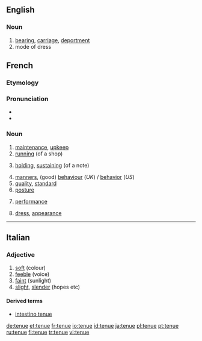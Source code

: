 ==English==
===Noun===
{{en-noun}}

# [[bearing]], [[carriage]], [[deportment]]
# mode of dress

==French==

===Etymology===
{{feminine past participle of|tenir|lang=French}}

===Pronunciation===
* {{IPA|/təny/|lang=fr}}
* {{audio|Fr-tenue.ogg|Audio}}

===Noun===
{{fr-noun|f}}

# [[maintenance]], [[upkeep]]
# [[running]] (of a shop)
# {{music|lang=fr}} [[holding]], [[sustaining]] (of a note)
# [[manners]], (good) [[behaviour]] (''UK'') / [[behavior]] (''US'')
# [[quality]], [[standard]]
# [[posture]]
# {{finance|lang=fr}} [[performance]]
# [[dress]], [[appearance]]

----

==Italian==

===Adjective===
{{it-adj|tenu|e|i}}

# [[soft]] (colour)
# [[feeble]] (voice)
# [[faint]] (sunlight)
# [[slight]], [[slender]] (hopes etc)

====Derived terms====
* [[intestino tenue]]

[[de:tenue]]
[[et:tenue]]
[[fr:tenue]]
[[io:tenue]]
[[id:tenue]]
[[ja:tenue]]
[[pl:tenue]]
[[pt:tenue]]
[[ru:tenue]]
[[fi:tenue]]
[[tr:tenue]]
[[vi:tenue]]